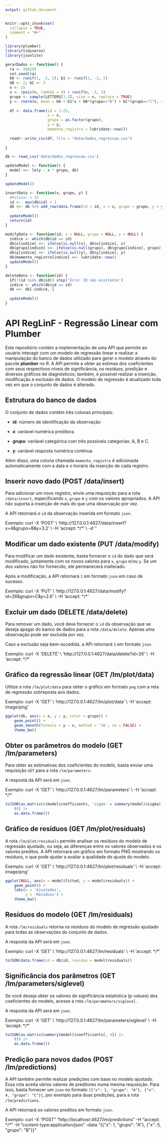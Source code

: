 ---
output: github_document
---

<!-- README.md is generated from README.Rmd. Please edit that file -->

```{r, include = FALSE}
knitr::opts_chunk$set(
  collapse = TRUE,
  comment = "#>"
)

library(plumber)
library(tidyverse)
library(jsonlite)

gerarDados <- function() {
  ra <- 204256
  set.seed(ra)
  b0 <- runif(1, -2, 2); b1 <- runif(1, -2, 2)
  bB <- 2; bC <- 3
  n <- 25
  x <- rpois(n, lambda = 4) + runif(n, -3, 3)
  grupo <- sample(LETTERS[1:3], size = n, replace = TRUE)
  y <- rnorm(n, mean = b0 + b1*x + bB*(grupo=="B") + bC*(grupo=="C"), sd = 2)
  
  df <- data.frame(id = 1:25,
                   x = x,
                   grupo = as.factor(grupo),
                   y = y,
                   momento_registro = lubridate::now())
  
  readr::write_csv(df, file = "data/dados_regressao.csv") 
  
}

db <- read_csv('data/dados_regressao.csv')

updateModel <- function() {
  model <<- lm(y ~ x * grupo, db)
}

updateModel()

insertData <- function(x, grupo, y) {
  #Retonar o ID
  id <-  max(db$id) + 1
  db <<- db %>% add_row(data.frame(id = id, x = x, grupo = grupo, y = y, momento_registro = lubridate::now()))
  
  updateModel()
  return(id)
}

modifyData <- function(id, x = NULL, grupo = NULL, y = NULL) {
  indice <- which(db$id == id)
  db$x[indice] <<- ifelse(is.null(x), db$x[indice], x)
  db$grupo[indice] <<- ifelse(is.null(grupo), db$grupo[indice], grupo)
  db$y[indice] <<- ifelse(is.null(y), db$y[indice], y)
  db$momento_registro[indice] <<- lubridate::now()
  updateModel()
}

deleteData <- function(id) {
  if(!(id %in% db$id)) stop('Erro: ID não existente')
  indice <- which(db$id == id)
  db <<- db[-indice, ]
  
  updateModel()
}
```

# API RegLinF - Regressão Linear com Plumber

Este repositório contém a implementação de uma API que permite ao usuário interagir com um modelo de regressão linear e realizar a manipulação do banco de dados utilizado para gerar o modelo através do pacote **plumber** no R. A API permite a obter as estimas dos coeficientes com seus respectivos níveis de significância, os resíduos, predição e diversos gráficos de diagnósticos; também, é possível realizar a inserção, modificação e exclusão de dados. O modelo de regressão é atualizado toda vez em que o conjunto de dados é alterado.


## Estrutura do banco de dados

O conjunto de dados contém três colunas principais:

- **id**: número de identificação da observação

- **x**: variável numérica preditora.

- **grupo**: variável categórica com três possíveis categorias: A, B e C.

- **y**: variável resposta numérica contínua.

Além disso, uma coluna chamada `momento_registro` é adicionada automaticamente com a data e o horário da inserção de cada registro.

## Inserir novo dado (POST /data/insert)

Para adicionar um novo registro, envie uma requisição para a rota `/data/insert`, especificando `x`, `grupo` e `y` com os valores apropriados. A API não suporta a inserção de mais do que uma observação por vez.

A API retornará o `id` da observação inserida em formato `json`.

Exemplo: curl -X 'POST' \\ 'http://127.0.0.1:4627/data/insert?x=4&grupo=B&y=3.2' \\ -H 'accept: \*/\*' \\ -d ''


## Modificar um dado existente (PUT /data/modify)

Para modificar um dado existente, basta fornecer o `id` do dado que será modificado, juntamente com os novos valores para `x`, `grupo` e/ou `y`. Se um dos valores não for fornecido, ele permanecerá inalterado.

Após a modificação, a API retornará `1` em formato `json` em caso de sucesso.

Exemplo: curl -X 'PUT' \\ 'http://127.0.0.1:4627/data/modify?id=26&grupo=C&y=2.6' \\ -H 'accept: \*/\*'

## Excluir um dado (DELETE /data/delete)

Para remover um dado, você deve fornecer  o `id` da observação que se deseja apagar do banco de dados para a rota `/data/delete`. Apenas uma observação pode ser excluída por vez.

Caso a exclusão seja bem-sucedida, a API retornará `1` em formato `json`.

Exemplo: curl -X 'DELETE' \\ 'http://127.0.0.1:4627/data/delete?id=26' \\ -H 'accept: \*/\*'

## Gráfico da regressão linear (GET /lm/plot/data)

Utilize a rota `/lm/plot/data` para obter o gráfico em formato `png` com a reta de regressão sobreposta aos dados.

Exemplo: curl -X 'GET' \\ 'http://127.0.0.1:4627/lm/plot/data' \\ -H 'accept: image/png'

```{r, echo = FALSE}
ggplot(db, aes(x = x, y = y, color = grupo)) +
    geom_point() +
    geom_smooth(formula = y ~ x, method = 'lm', se = FALSE) +
    theme_bw()
```

## Obter os parâmetros do modelo (GET /lm/parameters)

Para obter as estimativas dos coeficientes do modelo, basta enviar uma requisição `GET` para a rota `/lm/parameters`.

A resposta da API será em `json`.

Exemplo: curl -X 'GET' \\ 'http://127.0.0.1:4627/lm/parameters' \\ -H 'accept: \*/\*'

```{r, echo=FALSE}
toJSON(as.matrix(c(model$coefficients, 'sigma' = summary(model)$sigma)) |>
    t() |>
    as.data.frame())
```

## Gráfico de resíduos (GET /lm/plot/residuals)

A rota `/lm/plot/residuals` permite analisar os resíduos do modelo de regressão ajustado, ou seja, as diferenças entre os valores observados e os valores preditos. A API retornará um gráfico em formato PNG mostrando os resíduos, o que pode ajudar a avaliar a qualidade do ajuste do modelo.

Exemplo: curl -X 'GET' \\ 'http://127.0.0.1:4627/lm/plot/residuals' \\ -H 'accept: image/png'

```{r, echo = FALSE}
ggplot(NULL, aes(x = model$fitted, y = model$residuals)) +
    geom_point() +
    labs(x = 'Ajustados',
         y = 'Resíduos') +
    theme_bw()
```

## Resíduos do modelo (GET /lm/residuals)

A rota `/lm/residuals` retorna os resíduos do modelo de regressão ajustado para todas as observações do conjunto de dados. 

A resposta da API será em `json`.

Exemplo: curl -X 'GET' \\ 'http://127.0.0.1:4627/lm/residuals' \\ -H 'accept: \*/\*'

```{r, echo=FALSE}
toJSON(data.frame(id = db$id, residuo = model$residuals))
```

## Significância dos parâmetros (GET /lm/parameters/siglevel)

Se você deseja obter os valores de significância estatística (p-values) dos coeficientes do modelo, acesse a rota `/lm/parameters/siglevel`.

A resposta da API será em `json`.

Exemplo: curl -X 'GET' \\ 'http://127.0.0.1:4627/lm/parameters/siglevel' \\ -H 'accept: \*/\*'

```{r, echo=FALSE}
toJSON(as.matrix(summary(model)$coefficients[, 4]) |>
    t() |>
    as.data.frame())
```

## Predição para novos dados (POST /lm/predictions)

A API também permite realizar predições com base no modelo ajustado. Essa rota aceita vários valores de preditores numa mesma requisição. Para isso, basta fornecer um `json` no formato `[{"x": 1, "grupo": "A"}, {"x": 4, "grupo": "C"}]`, por exemplo para duas predições, para a rota `/lm/predictions`.

A API retornará os valores preditos em formato `json`.

Exemplo: curl -X "POST" "http://localhost:4627/lm/predictions" -H "accept: \*/\*" -H "content-type:application/json" --data "{{\"x\": 1, \"grupo\": \"A\"}, {\"x\": 5, \"grupo\": \"B\"}}"




